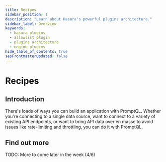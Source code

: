 ```yaml
---
title: Recipes
sidebar_position: 1
description: "Learn about Hasura's powerful plugins architecture."
sidebar_label: Overview
keywords:
  - hasura plugins
  - allowlist plugin
  - plugins architecture
  - engine plugins
hide_table_of_contents: true
seoFrontMatterUpdated: false
---
```



# Recipes

## Introduction

There's loads of ways you can build an application with PromptQL. Whether you're connecting to a single data source,
want to connect to a variety of existing API endpoints, or want to bring API data over en masse to avoid issues like
rate-limiting and throttling, you can do it with PromptQL.

## Find out more

TODO: More to come later in the week (4/6)
